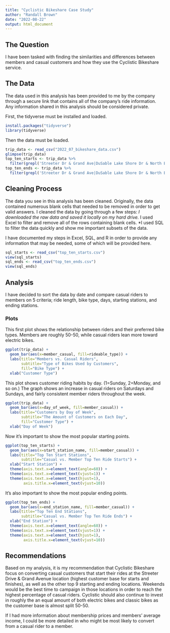 ```yaml
---
title: "Cyclistic Bikeshare Case Study"
author: "Randall Brown"
date: "2022-08-22"
output: html_document
---
```


## The Question

I have been tasked with finding the similarities and differences between members and casual customers and how they use the Cyclistic Bikeshare service.

## The Data

The data used in this analysis has been provided to me by the company through a secure link that contains all of the company's ride information. Any information shared in this analysis should be considered private.

First, the tidyverse must be installed and loaded.

```r
install.packages("tidyverse")
library(tidyverse)
```

Then the data must be loaded.

```r
trip_data <- read_csv("2022_07_bikeshare_data.csv")
glimpse(trip_data)
top_ten_starts <- trip_data %>%
  filter(grepl('Streeter Dr & Grand Ave|DuSable Lake Shore Dr & North Blvd|Michigan Ave & Oak St|DuSable Lake Shore Dr & Monroe St|Theater on the Lake|Millennium Park|Wells St & Concord Ln|Clark St & Elm St|Wells St & Elm St|Clark St & Armitage Ave', start_station_name))
top_ten_ends <- trip_data %>%
  filter(grepl('Streeter Dr & Grand Ave|DuSable Lake Shore Dr & North Blvd|Michigan Ave & Oak St|DuSable Lake Shore Dr & Monroe St|Theater on the Lake|Millennium Park|Wells St & Concord Ln|Clark St & Elm St|Clark St & Lincoln Ave|Clark St & Armitage Ave', end_station_name))
```

## Cleaning Process

The data you see in this analysis has been cleaned. Originally, the data contained numerous blank cells that needed to be removed in order to get valid answers. I cleaned the data by going through a few steps:
*I downloaded the raw data and saved it locally on my hard drive.
*I used Excel to filter and remove all of the rows containing blank cells.
*I used SQL to filter the data quickly and show me important subsets of the data.

I have documented my steps in Excel, SQL, and R in order to provide any information that may be needed, some of which will be provided here.

```r
sql_starts <- read_csv("top_ten_starts.csv")
view(sql_starts)
sql_ends <- read_csv("top_ten_ends.csv")
view(sql_ends)
```

## Analysis

I have decided to sort the data by date and compare casual riders to members on 5 criteria; ride length, bike type, days, starting stations, and ending stations.

### Plots

This first plot shows the relationship between riders and their preferred bike types. Members are roughly 50-50, while casual riders lean more toward electric bikes.

```r
ggplot(trip_data) +
  geom_bar(aes(x=member_casual, fill=rideable_type)) +
  labs(title="Members vs. Casual Riders",
       subtitle="Type of Bikes Used by Customers",
       fill="Bike Type") +
  xlab("Customer Type")
```

This plot shows customer riding habits by day. (1=Sunday, 2=Monday, and so on.) The graph shows an increase in casual riders on Saturdays and Sundays, and fairly consistent member riders throughout the week.

```r
ggplot(trip_data) +
  geom_bar(aes(x=day_of_week, fill=member_casual)) +
  labs(title="Customers by Day of Week",
       subtitle="The Amount of Customers on Each Day",
       fill="Customer Type") +
  xlab("Day of Week")
```

Now it's important to show the most popular starting points.

```r
ggplot(top_ten_starts) +
  geom_bar(aes(x=start_station_name, fill=member_casual)) +
  labs(title="Top Ten Start Stations",
       subtitle="Casual vs. Member Top Ten Ride Starts") +
  xlab("Start Station") +
  theme(axis.text.x=element_text(angle=60)) +
  theme(axis.text.x=element_text(vjust=1)) +
  theme(axis.text.x=element_text(hjust=1),
        axis.title.x=element_text(vjust=10))
```

It's also important to show the most popular ending points.

```r
ggplot(top_ten_ends) +
  geom_bar(aes(x=end_station_name, fill=member_casual)) +
  labs(title="Top Ten End Stations",
       subtitle="Casual vs. Member Top Ten Ride Ends") +
  xlab("End Station") +
  theme(axis.text.x=element_text(angle=60)) +
  theme(axis.text.x=element_text(vjust=1)) +
  theme(axis.text.x=element_text(hjust=1),
        axis.title.x=element_text(vjust=10))
```

## Recommendations

Based on my analysis, it is my recommendation that Cyclistic Bikeshare focus on converting casual customers that start their rides at the Streeter Drive & Grand Avenue location (highest customer base for starts and finishes), as well as the other top 9 starting and ending locations. Weekends would be the best time to campaign in those locations in order to reach the highest percentage of casual riders. Cyclistic should also continue to invest in roughly the an equal amount of both electric bikes and classic bikes as the customer base is almost split 50-50.

If I had more information about membership prices and members' average income, I could be more detailed in who might be most likely to convert from a casual rider to a member.